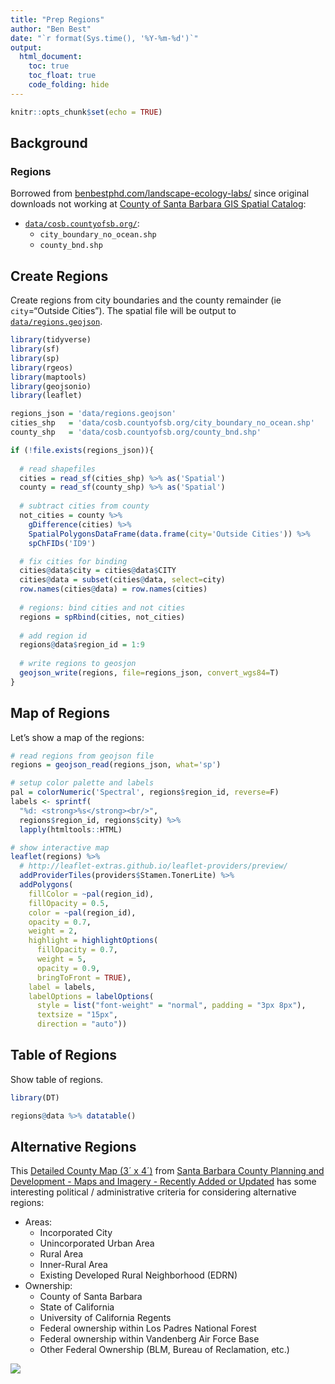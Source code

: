 ```yaml
---
title: "Prep Regions"
author: "Ben Best"
date: "`r format(Sys.time(), '%Y-%m-%d')`"
output:
  html_document:
    toc: true
    toc_float: true
    code_folding: hide    
---
```


```r
knitr::opts_chunk$set(echo = TRUE)
```

## Background

### Regions

Borrowed from [benbestphd.com/landscape-ecology-labs/](http://benbestphd.com/landscape-ecology-labs/) since original downloads not working at [County of Santa Barbara GIS Spatial Catalog](http://cosb.countyofsb.org/central.aspx?id=2802&terms=gis%20data):

- [`data/cosb.countyofsb.org/`]():
    - `city_boundary_no_ocean.shp`
    - `county_bnd.shp`

## Create Regions

Create regions from city boundaries and the county remainder (ie `city`="Outside Cities"). The spatial file will be output to  [`data/regions.geojson`](https://github.com/SustainSB/sustainsb.github.io/blob/master/regions.geojson).

```r
library(tidyverse)
library(sf)
library(sp)
library(rgeos)
library(maptools)
library(geojsonio)
library(leaflet)

regions_json = 'data/regions.geojson'
cities_shp   = 'data/cosb.countyofsb.org/city_boundary_no_ocean.shp'
county_shp   = 'data/cosb.countyofsb.org/county_bnd.shp'

if (!file.exists(regions_json)){
  
  # read shapefiles
  cities = read_sf(cities_shp) %>% as('Spatial')
  county = read_sf(county_shp) %>% as('Spatial')
  
  # subtract cities from county
  not_cities = county %>%
    gDifference(cities) %>%
    SpatialPolygonsDataFrame(data.frame(city='Outside Cities')) %>% 
    spChFIDs('ID9')

  # fix cities for binding
  cities@data$city = cities@data$CITY
  cities@data = subset(cities@data, select=city)
  row.names(cities@data) = row.names(cities)
  
  # regions: bind cities and not cities
  regions = spRbind(cities, not_cities)
  
  # add region id
  regions@data$region_id = 1:9
  
  # write regions to geosjon
  geojson_write(regions, file=regions_json, convert_wgs84=T)
}
```

## Map of Regions

Let's show a map of the regions:

```r
# read regions from geojson file
regions = geojson_read(regions_json, what='sp')

# setup color palette and labels
pal = colorNumeric('Spectral', regions$region_id, reverse=F)
labels <- sprintf(
  "%d: <strong>%s</strong><br/>",
  regions$region_id, regions$city) %>% 
  lapply(htmltools::HTML)

# show interactive map
leaflet(regions) %>%
  # http://leaflet-extras.github.io/leaflet-providers/preview/
  addProviderTiles(providers$Stamen.TonerLite) %>% 
  addPolygons(
    fillColor = ~pal(region_id),
    fillOpacity = 0.5,
    color = ~pal(region_id),
    opacity = 0.7,
    weight = 2,
    highlight = highlightOptions(
      fillOpacity = 0.7,
      weight = 5,
      opacity = 0.9,
      bringToFront = TRUE),
    label = labels,
    labelOptions = labelOptions(
      style = list("font-weight" = "normal", padding = "3px 8px"),
      textsize = "15px",
      direction = "auto"))
```


## Table of Regions

Show table of regions.

```r
library(DT)

regions@data %>% datatable()

```

## Alternative Regions

This [Detailed County Map (3´ x 4´)](http://sbcountyplanning.org/pdf/maps/BaseMaps/County%20Base%20for%203'x4'_updated_2016_12_22_150dpi.pdf) from [Santa Barbara County Planning and Development - Maps and Imagery - Recently Added or Updated](http://sbcountyplanning.org/forms/maps/index.cfm?id=new) has some interesting political / administrative criteria for considering alternative regions:

- Areas:
    - Incorporated City
    - Unincorporated Urban Area
    - Rural Area
    - Inner-Rural Area
    - Existing Developed Rural Neighborhood (EDRN)
- Ownership:
    - County of Santa Barbara
    - State of California
    - University of California Regents
    - Federal ownership within Los Padres National Forest
    - Federal ownership within Vandenberg Air Force Base
    - Other Federal Ownership (BLM, Bureau of Reclamation, etc.)

[![](data/sbcountyplanning.org/County Base for 3'x4'_updated_2016_12_22_150dpi.png)](http://sbcountyplanning.org/pdf/maps/BaseMaps/County%20Base%20for%203'x4'_updated_2016_12_22_150dpi.pdf)

